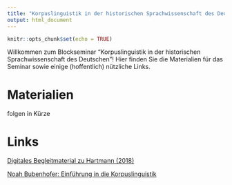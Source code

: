 ```yaml
---
title: "Korpuslinguistik in der historischen Sprachwissenschaft des Deutschen"
output: html_document
---
```


```r
knitr::opts_chunk$set(echo = TRUE)
```


Willkommen zum Blockseminar "Korpuslinguistik in der historischen Sprachwissenschaft des Deutschen"! Hier finden Sie die Materialien für das Seminar sowie einige (hoffentlich) nützliche Links.


# Materialien
folgen in Kürze


# Links
<a href="https://hartmast.github.io/sprachgeschichte/"> Digitales Begleitmaterial zu Hartmann (2018)</a>

<a href="https://www.bubenhofer.com/korpuslinguistik/kurs/index.php?id=uebersicht.html">Noah Bubenhofer: Einführung in die Korpuslinguistik</a>

